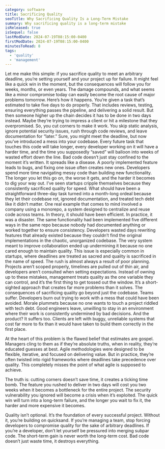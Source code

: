 ```yaml
---
category: software
title: Sacrificing Quality
seoTitle: Why Sacrificing Quality Is a Long-Term Mistake
summary: Why sacrificing quality is a long-term mistake
isReleased: true
isSequel: false
lastModDate: 2024-07-19T08:15:00-0400
firstModDate: 2024-07-19T08:15:00-0400
minutesToRead: 8
tags:
  - 'quality'
  - 'management'
---
```


<C>
Let me make this simple: if you sacrifice quality to meet an arbitrary deadline, you’re setting yourself and your project up for failure. It might feel like a quick win in the moment, but the consequences will follow you for weeks, months, or even years. The damage compounds, and what seems like a minor compromise today can easily become the root cause of major problems tomorrow.
</C>

<C>
Here’s how it happens. You’re given a task that’s estimated to take five days to do properly. That includes reviews, testing, ensuring everything passes the pipeline, and delivering a solid result. But then someone higher up the chain decides it has to be done in two days instead. Maybe they’re trying to impress a client or hit a milestone that they overpromised. So, you cut corners to make it work. You skip static analysis, ignore potential security issues, rush through code reviews, and leave documentation for “later.” Sure, you might meet the deadline, but now you’ve introduced a mess into your codebase. Every future task that touches this code will take longer, every developer working on it will have a harder time, and the time you supposedly “saved” will balloon into weeks of wasted effort down the line.
</C>

<C>
Bad code doesn’t just stay confined to the moment it’s written. It spreads like a disease. A poorly implemented feature leads to bugs, and fixing one issue often creates new ones. Developers spend more time navigating messy code than building new functionality. The longer you let this go on, the worse it gets, and the harder it becomes to dig your way out. I’ve seen startups cripple themselves because they consistently sacrificed quality for speed. What should have been a straightforward three-day task turned into a month-long ordeal because they let their codebase rot, ignored documentation, and treated tech debt like it didn’t matter.
</C>

<C>
One real example that comes to mind involved a company using a monorepo, a system designed to centralize and reuse code across teams. In theory, it should have been efficient. In practice, it was a disaster. The same functionality had been implemented five different ways in the same repo because nobody had documented anything or worked together to ensure consistency. Developers wasted days rewriting features that already existed because they couldn’t find the original implementations in the chaotic, unorganized codebase. The very system meant to improve collaboration ended up undermining it because no one cared enough to maintain quality.
</C>

<C>
This issue is especially common in startups, where deadlines are treated as sacred and quality is sacrificed in the name of speed. The rush is almost always a result of poor planning. Projects aren’t scoped properly, timelines are pulled out of thin air, and developers aren’t consulted when setting expectations. Instead of owning up to these mistakes, management treats quality as the one variable they can control, and it’s the first thing to get tossed out the window. It’s a short-sighted approach that creates far more problems than it solves.
</C>

<C>
The consequences of sacrificing quality go beyond just the codebase. Teams suffer. Developers burn out trying to work with a mess that could have been avoided. Morale plummets because no one wants to touch a project riddled with tech debt. Good engineers leave, unwilling to stay in an environment where their work is consistently undermined by bad decisions. And the product? It suffers too. Clients are left with buggy, unreliable systems that cost far more to fix than it would have taken to build them correctly in the first place.
</C>
<C>

At the heart of this problem is the flawed belief that estimates are gospel. Managers cling to them as if they’re absolute truths, when in reality, they’re educated guesses at best. Agile methodologies were designed to be flexible, iterative, and focused on delivering value. But in practice, they’re often twisted into rigid frameworks where deadlines take precedence over quality. This completely misses the point of what agile is supposed to achieve.
</C>
<C>

The truth is: cutting corners doesn’t save time, it creates a ticking time bomb. The feature you rushed to deliver in two days will cost you two weeks when it becomes a bottleneck for the entire project. The security vulnerability you ignored will become a crisis when it’s exploited. The quick win will turn into a long-term failure, and the longer you wait to fix it, the harder and more expensive it becomes.
</C>

<C>
Quality isn’t optional. It’s the foundation of every successful project. Without it, you’re building on quicksand. If you’re managing a team, stop forcing developers to compromise quality for the sake of arbitrary deadlines. If you’re a developer, don’t let yourself be pressured into merging subpar code. The short-term gain is never worth the long-term cost. Bad code doesn’t just waste time, it destroys everything.
</C>